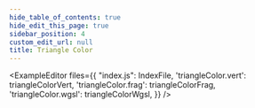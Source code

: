 ```yaml
---
hide_table_of_contents: true
hide_edit_this_page: true
sidebar_position: 4
custom_edit_url: null
title: Triangle Color
---
```


<ExampleEditor files={{
    "index.js": IndexFile,
    'triangleColor.vert': triangleColorVert,
    'triangleColor.frag': triangleColorFrag,
    'triangleColor.wgsl': triangleColorWgsl,
}} />
